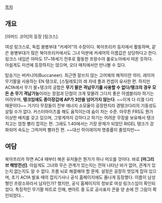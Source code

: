 [[목차]]
== 개요 ==
[아머드 코어]의 등장 [링크스].

여성 링크스로, 독립 용병부대 "커세어"의 수장이다. 북아프리카 등지에서 활동하며, 같은 용병부대가 많은 북아프리카에서도 그녀 덕분에 커세어의 이름값은 상당하다고 한다. 링크스 네임은 아마도 17~18세기 전후로 활동한 프랑수아 롤로노아에서 따온 듯하다.
아쉽게도 미션에 등장하지는 않으며, 오더 매치에서만 만나볼 수 있다.

탑승기는 버커니어(Buccaneer). 최근엔 잘쓰지 않는 고어체의 해적이란 의미. 레이저 무기팔을 사용하는 EN 탱크로, [스틸레토]의 레 자네 폴과 컨셉이 유사한 편. 하지만 ACfA에서 무기 팔+탱크의 궁합은 '''무기 팔은 격납무기를 사용할 수 없다/탱크의 경우 모든 손 무기 격납가능'''이라는 장점과 단점이 크게 맞물려 그다지 좋은 어셈블리라 하기는 어려우며, '''탱크임에도 종이장갑에 AP가 3만을 넘어가지 않는다'''. ~~이게 다 리겔 다리 때문이다~~ 거기다 무장들이 전부 에너지 소모율이 굉장한지라 경탱크다리의 기동성도 살릴 수가 없다. 커스터마이즈를 해도 움직이는데 숨이 차는 수준.
아무튼 FRS도 뭔가 이상한 배치를 갖고 있으며, 그렇게까지 강하다고 하기는 어려운 무장을 보유해서 탱크치고는 엄청 빨리 잡히는 편. 그래도 1.40에서는 가장 문제가 되었던 RIGEL 탱크가 강화되어 속도는 그럭저럭 빨라진 편. ~~대신 하이레이저 명중률이 줄었지만~~

== 여담 ==
북아프리카 하면 AC4 때부터 해온 유저들은 뭔가가 하나 떠오를 것이다. 바로 '''[마그리브 해방전선]'''. 아쉽게도 그녀와 무슨 관계가 있는지는 전혀 나타난 바가 없어, 관계가 있는지 없는지도 알 수 없다. 프롬 뇌로 해결해야 할 문제.
설정은 굉장히 멋있게 잡혀 있으며, 초기 ACfA 발표 때의 잡지기사나 공식 홈페이지에도 폼나게 등장했다. 
이름이 남성형인 프랑소와라서 남자인가? 했지만, 공식 홈페이지의 정보로 여성 링크스임이 확인되었다.
특징적인 무기팔 파트로 인해, 팬아트 중 도로 공사표지 콘을 양 손에 낀 그림이 확인되었다...
